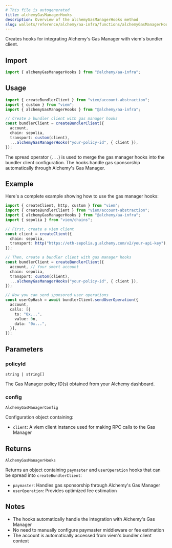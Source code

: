 ```yaml
---
# This file is autogenerated
title: alchemyGasManagerHooks
description: Overview of the alchemyGasManagerHooks method
slug: wallets/reference/alchemy/aa-infra/functions/alchemyGasManagerHooks
---
```


Creates hooks for integrating Alchemy's Gas Manager with viem's bundler client.

## Import

```ts
import { alchemyGasManagerHooks } from "@alchemy/aa-infra";
```

## Usage

```ts
import { createBundlerClient } from "viem/account-abstraction";
import { custom } from "viem";
import { alchemyGasManagerHooks } from "@alchemy/aa-infra";

// Create a bundler client with gas manager hooks
const bundlerClient = createBundlerClient({
  account,
  chain: sepolia,
  transport: custom(client),
  ...alchemyGasManagerHooks("your-policy-id", { client }),
});
```

The spread operator (`...`) is used to merge the gas manager hooks into the bundler client configuration. The hooks handle gas sponsorship automatically through Alchemy's Gas Manager.

## Example

Here's a complete example showing how to use the gas manager hooks:

```ts
import { createClient, http, custom } from "viem";
import { createBundlerClient } from "viem/account-abstraction";
import { alchemyGasManagerHooks } from "@alchemy/aa-infra";
import { sepolia } from "viem/chains";

// First, create a viem client
const client = createClient({
  chain: sepolia,
  transport: http("https://eth-sepolia.g.alchemy.com/v2/your-api-key"),
});

// Then, create a bundler client with gas manager hooks
const bundlerClient = createBundlerClient({
  account, // Your smart account
  chain: sepolia,
  transport: custom(client),
  ...alchemyGasManagerHooks("your-policy-id", { client }),
});

// Now you can send sponsored user operations
const userOpHash = await bundlerClient.sendUserOperation({
  account,
  calls: [{
    to: "0x...",
    value: 0n,
    data: "0x...",
  }],
});
```

## Parameters

### policyId

`string | string[]`

The Gas Manager policy ID(s) obtained from your Alchemy dashboard.

### config

`AlchemyGasManagerConfig`

Configuration object containing:
- `client`: A viem client instance used for making RPC calls to the Gas Manager

## Returns

`AlchemyGasManagerHooks`

Returns an object containing `paymaster` and `userOperation` hooks that can be spread into `createBundlerClient`:
- `paymaster`: Handles gas sponsorship through Alchemy's Gas Manager
- `userOperation`: Provides optimized fee estimation

## Notes

- The hooks automatically handle the integration with Alchemy's Gas Manager
- No need to manually configure paymaster middleware or fee estimation
- The account is automatically accessed from viem's bundler client context
